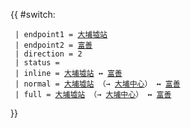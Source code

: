 {{ #switch: {{{format|}}}
  | endpoint1 = [[大埔墟站公共運輸交匯處|大埔墟站]]
  | endpoint2 = [[富善邨巴士總站|富善]]
  | direction = 2
  | status = {{HK Bus Status|NoH}}
  | inline = [[大埔墟站公共運輸交匯處|大埔墟站]] ↔ [[富善邨巴士總站|富善]]
  | normal = [[大埔墟站公共運輸交匯處|大埔墟站]] （→ [[大埔中心]]） ↔ [[富善邨巴士總站|富善]]
  | full = [[大埔墟站公共運輸交匯處|大埔墟站]] （→ [[大埔中心]]） ↔ [[富善邨巴士總站|富善]]
}}